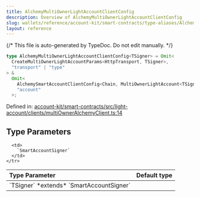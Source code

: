 ```yaml
---
title: AlchemyMultiOwnerLightAccountClientConfig
description: Overview of AlchemyMultiOwnerLightAccountClientConfig
slug: wallets/reference/account-kit/smart-contracts/type-aliases/AlchemyMultiOwnerLightAccountClientConfig
layout: reference
---
```


{/* This file is auto-generated by TypeDoc. Do not edit manually. */}

```ts
type AlchemyMultiOwnerLightAccountClientConfig<TSigner> = Omit<
  CreateMultiOwnerLightAccountParams<HttpTransport, TSigner>,
  "transport" | "type"
> &
  Omit<
    AlchemySmartAccountClientConfig<Chain, MultiOwnerLightAccount<TSigner>>,
    "account"
  >;
```

Defined in: [account-kit/smart-contracts/src/light-account/clients/multiOwnerAlchemyClient.ts:14](https://github.com/alchemyplatform/aa-sdk/blob/17aad1f572375d42a06c7e3238078a88a435d459/account-kit/smart-contracts/src/light-account/clients/multiOwnerAlchemyClient.ts#L14)

## Type Parameters

<table>
  <thead>
    <tr>
      <th align="left">Type Parameter</th>
      <th align="left">Default type</th>
    </tr>
  </thead>

  <tbody>
    <tr>
      <td>
        `TSigner` *extends* `SmartAccountSigner`
      </td>

      <td>
        `SmartAccountSigner`
      </td>
    </tr>

  </tbody>
</table>
